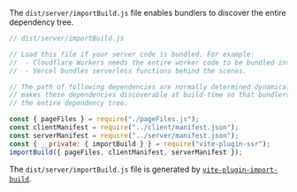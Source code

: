 
The `dist/server/importBuild.js` file enables bundlers to discover the entire dependency tree.

```js
// dist/server/importBuild.js

// Load this file if your server code is bundled. For example:
//  - Cloudflare Workers needs the entire worker code to be bundled into a single file.
//  - Vercel bundles serverless functions behind the scenes.

// The path of following dependencies are normally determined dynamically at run-time; this file
// makes these dependencies discoverable at build-time so that bundlers are able to determine
// the entire dependency tree.

const { pageFiles } = require("./pageFiles.js");
const clientManifest = require("../client/manifest.json");
const serverManifest = require("../server/manifest.json");
const { __private: { importBuild } } = require("vite-plugin-ssr");
importBuild({ pageFiles, clientManifest, serverManifest });
```

The `dist/server/importBuild.js` file is generated by [`vite-plugin-import-build`](https://github.com/brillout/vite-plugin-import-build).
